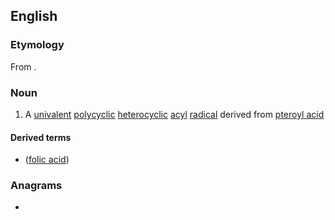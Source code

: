 ==English==

===Etymology===
From {{suffix|pteridine|oyl|alt1=pter(idine)|lang=en}}.

===Noun===
{{en-noun}}

# {{lb|en|organic chemistry}} A [[univalent]] [[polycyclic]] [[heterocyclic]] [[acyl]] [[radical]] derived from [[pteroyl acid]]

====Derived terms====
* {{l|en|pteroyl glutamic acid}} ([[folic acid]])

===Anagrams===
* {{anagrams|en|a=eloprty|protyle}}